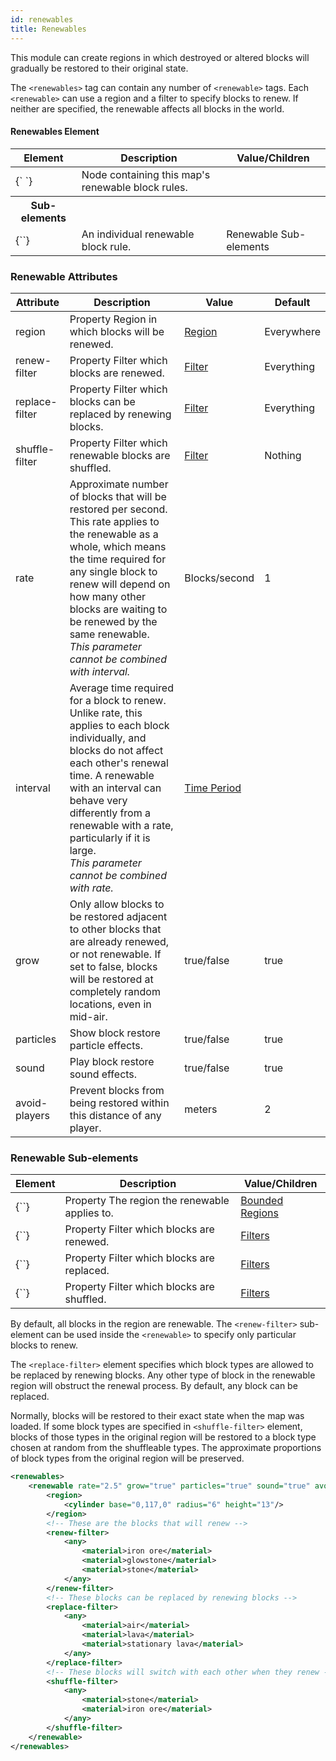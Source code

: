 ```yaml
---
id: renewables
title: Renewables
---
```


This module can create regions in which destroyed or altered blocks will gradually be restored to their original state.

The `<renewables>` tag can contain any number of `<renewable>` tags. Each `<renewable>` can use a region and a filter to
specify blocks to renew. If neither are specified, the renewable affects all blocks in the world.

#### Renewables Element

<div className="table-container">
  <table>
    <thead>
      <tr>
        <th>Element</th>
        <th>Description</th>
        <th>Value/Children</th>
      </tr>
    </thead>
    <tbody>
      <tr>
        <td>
          <label>{`<renewables> </renewables>`}</label>
        </td>
        <td>Node containing this map's renewable block rules.</td>
        <td />
      </tr>
      <tr>
        <th>Sub-elements</th>
        <th />
        <th />
      </tr>
      <tr>
        <td>
          <label>{`<renewable>`}</label>
        </td>
        <td>An individual renewable block rule.</td>
        <td>
          <span className="badge badge--secondary">Renewable Sub-elements</span>
        </td>
      </tr>
    </tbody>
  </table>
</div>

### Renewable Attributes

<div className="table-container">
  <table>
    <thead>
      <tr>
        <th style={{ minWidth: "130px" }}>Attribute</th>
        <th>Description</th>
        <th>Value</th>
        <th>Default</th>
      </tr>
    </thead>
    <tbody>
      <tr>
        <td>
          <label> region</label>
        </td>
        <td>
          <span
            className="badge badge--secondary"
            title="Can be either this attribute or a sub-element."
          >
            Property
          </span>
          Region in which blocks will be renewed.
        </td>
        <td>
          <a href="/docs/modules/mechanics/regions">Region</a>
        </td>
        <td>Everywhere</td>
      </tr>
      <tr>
        <td>
          <label> renew-filter</label>
        </td>
        <td>
          <span
            className="badge badge--secondary"
            title="Can be either this attribute or a sub-element."
          >
            Property
          </span>
          Filter which blocks are renewed.
        </td>
        <td>
          <a href="/docs/modules/mechanics/filters">Filter</a>
        </td>
        <td>Everything</td>
      </tr>
      <tr>
        <td>
          <label> replace-filter</label>
        </td>
        <td>
          <span
            className="badge badge--secondary"
            title="Can be either this attribute or a sub-element."
          >
            Property
          </span>
          Filter which blocks can be replaced by renewing blocks.
        </td>
        <td>
          <a href="/docs/modules/mechanics/filters">Filter</a>
        </td>
        <td>Everything</td>
      </tr>
      <tr>
        <td>
          <label> shuffle-filter</label>
        </td>
        <td>
          <span
            className="badge badge--secondary"
            title="Can be either this attribute or a sub-element."
          >
            Property
          </span>
          Filter which renewable blocks are shuffled.
        </td>
        <td>
          <a href="/docs/modules/mechanics/filters">Filter</a>
        </td>
        <td>Nothing</td>
      </tr>
      <tr>
        <td>
          <label> rate</label>
        </td>
        <td>
          Approximate number of blocks that will be restored per second. This
          rate applies to the renewable as a whole, which means the time
          required for any single block to renew will depend on how many other
          blocks are waiting to be renewed by the same renewable.
          <br />
          <em>
            This parameter cannot be combined with <label>interval</label>.
          </em>
        </td>
        <td>Blocks/second</td>
        <td>1</td>
      </tr>
      <tr>
        <td>
          <label> interval</label>
        </td>
        <td>
          Average time required for a block to renew. Unlike <label>rate</label>, this
          applies to each block individually, and blocks do not affect each
          other's renewal time. A renewable with an <label>interval</label> can behave very
          differently from a renewable with a <label>rate</label>, particularly if it is large.
          <br />
          <em>
            This parameter cannot be combined with <label>rate</label>.
          </em>
        </td>
        <td>
          <a href="/docs/reference/misc/time-periods">Time Period</a>
        </td>
        <td></td>
      </tr>
      <tr>
        <td>
          <label> grow</label>
        </td>
        <td>
          Only allow blocks to be restored adjacent to other blocks that are
          already renewed, or not renewable. If set to false, blocks will be
          restored at completely random locations, even in mid-air.
        </td>
        <td>
          <span className="badge badge--primary">true/false</span>
        </td>
        <td>true</td>
      </tr>
      <tr>
        <td>
          <label> particles</label>
        </td>
        <td>Show block restore particle effects.</td>
        <td>
          <span className="badge badge--primary">true/false</span>
        </td>
        <td>true</td>
      </tr>
      <tr>
        <td>
          <label> sound</label>
        </td>
        <td>Play block restore sound effects.</td>
        <td>
          <span className="badge badge--primary">true/false</span>
        </td>
        <td>true</td>
      </tr>
      <tr>
        <td>
          <label> avoid-players</label>
        </td>
        <td>
          Prevent blocks from being restored within this distance of any player.
        </td>
        <td>meters</td>
        <td>2</td>
      </tr>
    </tbody>
  </table>
</div>

### Renewable Sub-elements

<div className="table-container">
  <table>
    <thead>
      <tr>
        <th>Element</th>
        <th>Description</th>
        <th>Value/Children</th>
      </tr>
    </thead>
    <tbody>
      <tr>
        <td>
          <label>{`<region>`}</label>
        </td>
        <td>
          <span
            className="badge badge--secondary"
            title="Can be either this sub-element or an attribute."
          >
            Property
          </span>
          The region the renewable applies to.
        </td>
        <td>
          <a href="/docs/modules/mechanics/regions">Bounded Regions</a>
        </td>
      </tr>
      <tr>
        <td>
          <label>{`<renew-filter>`}</label>
        </td>
        <td>
          <span
            className="badge badge--secondary"
            title="Can be either this sub-element or an attribute."
          >
            Property
          </span>
          Filter which blocks are renewed.
        </td>
        <td>
          <a href="/docs/modules/mechanics/filters">Filters</a>
        </td>
      </tr>
      <tr>
        <td>
          <label>{`<replace-filter>`}</label>
        </td>
        <td>
          <span
            className="badge badge--secondary"
            title="Can be either this sub-element or an attribute."
          >
            Property
          </span>
          Filter which blocks are replaced.
        </td>
        <td>
          <a href="/docs/modules/mechanics/filters">Filters</a>
        </td>
      </tr>
      <tr>
        <td>
          <label>{`<shuffle-filter>`}</label>
        </td>
        <td>
          <span
            className="badge badge--secondary"
            title="Can be either this sub-element or an attribute."
          >
            Property
          </span>
          Filter which blocks are shuffled.
        </td>
        <td>
          <a href="/docs/modules/mechanics/filters">Filters</a>
        </td>
      </tr>
    </tbody>
  </table>
</div>

By default, all blocks in the region are renewable. The `<renew-filter>` sub-element can be used inside the `<renewable>` to specify only particular blocks to renew.

The `<replace-filter>` element specifies which block types are allowed to be replaced by renewing blocks. Any other type of block in the renewable region will obstruct the renewal process. By default, any block can be replaced.

Normally, blocks will be restored to their exact state when the map was loaded. If some block types are specified in
`<shuffle-filter>` element, blocks of those types in the original region will be restored to a block type chosen at random from
the shuffleable types. The approximate proportions of block types from the original region will be preserved.

```xml
<renewables>
    <renewable rate="2.5" grow="true" particles="true" sound="true" avoid-players="4">
        <region>
            <cylinder base="0,117,0" radius="6" height="13"/>
        </region>
        <!-- These are the blocks that will renew -->
        <renew-filter>
            <any>
                <material>iron ore</material>
                <material>glowstone</material>
                <material>stone</material>
            </any>
        </renew-filter>
        <!-- These blocks can be replaced by renewing blocks -->
        <replace-filter>
            <any>
                <material>air</material>
                <material>lava</material>
                <material>stationary lava</material>
            </any>
        </replace-filter>
        <!-- These blocks will switch with each other when they renew -->
        <shuffle-filter>
            <any>
                <material>stone</material>
                <material>iron ore</material>
            </any>
        </shuffle-filter>
    </renewable>
</renewables>
```
